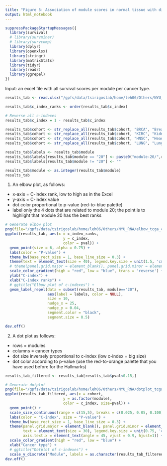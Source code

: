 ```yaml
---
title: "Figure 5: Association of module scores in normal tissue with different variables - Dot plot and elbow plot of c-index values across modules and TCGA cohorts"
output: html_notebook
---
```


```r
suppressPackageStartupMessages({
  library(survival)
  # library(survminer)
  # library(survcomp)
  library(dplyr)
  library(openxlsx)
  library(stringr)
  library(matrixStats)
  library(tidyr)
  library(readr)
  library(ggrepel)
})
```

Input: an excel file with all survival scores per module per cancer type.

```r
results_tab <- read.xlsx("/gpfs/data/tsirigoslab/home/leh06/Others/NYU_RNA/surv_stats_tcga_modules_filtered.xlsx")

results_tab$c_index_ranks <- order(results_tab$c_index)

# Reverse all c-indexes
results_tab$c_index = 1 - results_tab$c_index

results_tab$cohort <- str_replace_all(results_tab$cohort, "BRCA", "Breast")
results_tab$cohort <- str_replace_all(results_tab$cohort, "KIRC", "Kidney")
results_tab$cohort <- str_replace_all(results_tab$cohort, "HNSC", "Head and Neck")
results_tab$cohort <- str_replace_all(results_tab$cohort, "LUNG", "Lung")

results_tab$labels <- results_tab$module
results_tab$labels[results_tab$module == "20"] <- paste0("module-20/",results_tab[results_tab$module == "20","cohort"])
results_tab$labels[results_tab$module != "20"] <- ""

results_tab$module <- as.integer(results_tab$module)
results_tab
```

1. An elbow plot, as follows:
- x-axis = C-index rank, low to high as in the Excel
- y-axis = C-index value
- dot color proportional to p-value (red-to-blue palette)
- label only the 4 dots that are related to module 20; the point is to highlight that module 20 has the best ranks

```r
# Generate elbow plot
png(file="/gpfs/data/tsirigoslab/home/leh06/Others/NYU_RNA/elbow_tcga_c_indexes_modules_v2.png",  width = 14, height = 11, units = 'in', res = 600)
ggplot(results_tab, aes(x = c_index_ranks, 
                          y = c_index, 
                          color = pval)) + 
  geom_point(size = 6, alpha = 0.75) +
  labs(color = "P-value") +
  theme_bw(base_rect_size = 1, base_line_size = 0.3) +
  theme(text = element_text(size = 40), legend.key.size = unit(1.5, 'cm')) +
  # theme(panel.grid.major = element_blank(), panel.grid.minor = element_blank()) +
  scale_color_gradient(high = "red", low = "blue", trans = 'reverse') +
  ylab("C-index") +
  xlab("C-index ranks") +
  # ggtitle("Elbow plot of c-indexes") +
  geom_label_repel(data = subset(results_tab, module=="20"),
                   aes(label = labels, color = NULL),
                   size = 10,
                   nudge_x = 25,
                   nudge_y = 0.04,
                   segment.color = "black",
                   segment.size = 0.5) 

dev.off()
```

2. A dot plot as follows:
- rows = modules
- columns = cancer types
- dot size inversely proportional to c-index (low c-index = big size)
- dot color according to p-value (use the red-to-orange palette that you have used before for the Hallmarks)

```r
results_tab_filtered <- results_tab[results_tab$pval<0.15,]

# Generate dotplot
png(file="/gpfs/data/tsirigoslab/home/leh06/Others/NYU_RNA/dotplot_tcga_c_indexes_modules_v2.png",  width = 7, height = 10, units = 'in', res = 600)
ggplot(results_tab_filtered, aes(x = cohort, 
                          y = as.factor(module), 
                          color = c_index, size=pval)) + 
  geom_point() +
  scale_size_continuous(range = c(15,5), breaks = c(0.025, 0.05, 0.100)) +
  labs(color = "C-index", size = "P-value") +
  theme_bw(base_rect_size = 1, base_line_size = 0.3) +
  theme(panel.grid.major = element_blank(), panel.grid.minor = element_blank(),
        text = element_text(size = 30), legend.key.size = unit(0.75, 'cm'),
        axis.text.x = element_text(angle = 45, vjust = 0.9, hjust=1)) +
  scale_color_gradient(high = "red", low = "blue") +
  xlab("Cancer type") +
  # ggtitle("Dotplot of c-indexes") +
  scale_y_discrete("Module", labels = as.character(results_tab_filtered$module), breaks = results_tab_filtered$module)
dev.off()
```

